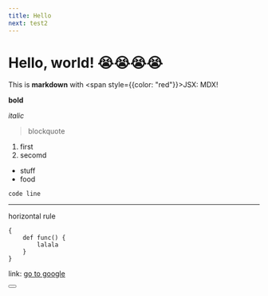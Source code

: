 ```yaml
---
title: Hello
next: test2
---
```


# Hello, world! 😭😭😭😭

This is **markdown** with <span style={{color: "red"}}>JSX</span>: MDX!

**bold**

*italic*

> blockquote

1. first
2. secomd

- stuff
- food

`code line`

--- 
horizontal rule

```
{
    def func() {
        lalala
    }
}
```

link: [go to google](https://www.google.com)

<Button text="VERY COOL COMPONENT" />
